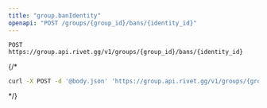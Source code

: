 ```yaml
---
title: "group.banIdentity"
openapi: "POST /groups/{group_id}/bans/{identity_id}"
---
```


```
POST https://group.api.rivet.gg/v1/groups/{group_id}/bans/{identity_id}
```


{/*<RequestExample>
```bash curl
curl -X POST -d '@body.json' 'https://group.api.rivet.gg/v1/groups/{group_id}/bans/{identity_id}'
```
</RequestExample>*/}
